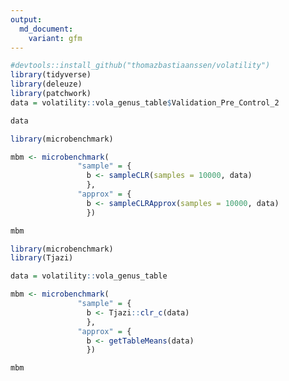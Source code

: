 ```yaml
---
output:
  md_document:
    variant: gfm
---
```



```r
#devtools::install_github("thomazbastiaanssen/volatility")
library(tidyverse)
library(deleuze)
library(patchwork)
data = volatility::vola_genus_table$Validation_Pre_Control_2

data

```


```r
library(microbenchmark)

mbm <- microbenchmark(
               "sample" = {
                 b <- sampleCLR(samples = 10000, data)
                 },
               "approx" = {
                 b <- sampleCLRApprox(samples = 10000, data)
                 })

mbm

```

```r
library(microbenchmark)
library(Tjazi)

data = volatility::vola_genus_table

mbm <- microbenchmark(
               "sample" = {
                 b <- Tjazi::clr_c(data)
                 },
               "approx" = {
                 b <- getTableMeans(data)
                 })

mbm

```
